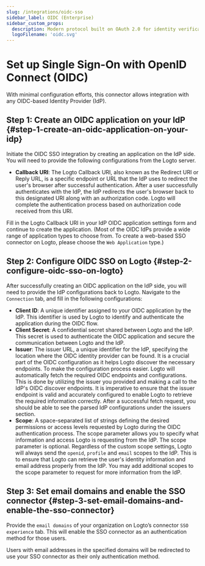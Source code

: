 ```yaml
---
slug: /integrations/oidc-sso
sidebar_label: OIDC (Enterprise)
sidebar_custom_props:
  description: Modern protocol built on OAuth 2.0 for identity verification in web and mobile apps.
  logoFilename: 'oidc.svg'
---
```



# Set up Single Sign-On with OpenID Connect (OIDC)

With minimal configuration efforts, this connector allows integration with any OIDC-based Identity Provider (IdP).

<GuideTip />

## Step 1: Create an OIDC application on your IdP \{#step-1-create-an-oidc-application-on-your-idp}

Initiate the OIDC SSO integration by creating an application on the IdP side. You will need to provide the following configurations from the Logto server.

- **Callback URI**: The Logto Callback URI, also known as the Redirect URI or Reply URL, is a specific endpoint or URL that the IdP uses to redirect the user's browser after successful authentication. After a user successfully authenticates with the IdP, the IdP redirects the user's browser back to this designated URI along with an authorization code. Logto will complete the authentication process based on authorization code received from this URI.

Fill in the Logto Callback URI in your IdP OIDC application settings form and continue to create the application. (Most of the OIDC IdPs provide a wide range of application types to choose from. To create a web-based SSO connector on Logto, please choose the `Web Application` type.)

## Step 2: Configure OIDC SSO on Logto \{#step-2-configure-oidc-sso-on-logto}

After successfully creating an OIDC application on the IdP side, you will need to provide the IdP configurations back to Logto. Navigate to the `Connection` tab, and fill in the following configurations:

- **Client ID**: A unique identifier assigned to your OIDC application by the IdP. This identifier is used by Logto to identify and authenticate the application during the OIDC flow.
- **Client Secret**: A confidential secret shared between Logto and the IdP. This secret is used to authenticate the OIDC application and secure the communication between Logto and the IdP.
- **Issuer**: The issuer URL, a unique identifier for the IdP, specifying the location where the OIDC identity provider can be found. It is a crucial part of the OIDC configuration as it helps Logto discover the necessary endpoints.
  To make the configuration process easier. Logto will automatically fetch the required OIDC endpoints and configurations. This is done by utilizing the issuer you provided and making a call to the IdP's OIDC discover endpoints. It is imperative to ensure that the issuer endpoint is valid and accurately configured to enable Logto to retrieve the required information correctly.
  After a successful fetch request, you should be able to see the parsed IdP configurations under the issuers section.
- **Scope**: A space-separated list of strings defining the desired permissions or access levels requested by Logto during the OIDC authentication process. The scope parameter allows you to specify what information and access Logto is requesting from the IdP.
  The scope parameter is optional. Regardless of the custom scope settings, Logto will always send the `openid`, `profile` and `email` scopes to the IdP.
  This is to ensure that Logto can retrieve the user's identity information and email address properly from the IdP. You may add additional scopes to the scope parameter to request for more information from the IdP.

## Step 3: Set email domains and enable the SSO connector \{#step-3-set-email-domains-and-enable-the-sso-connector}

Provide the `email domains` of your organization on Logto’s connector `SSO experience` tab. This will enable the SSO connector as an authentication method for those users.

Users with email addresses in the specified domains will be redirected to use your SSO connector as their only authentication method.

